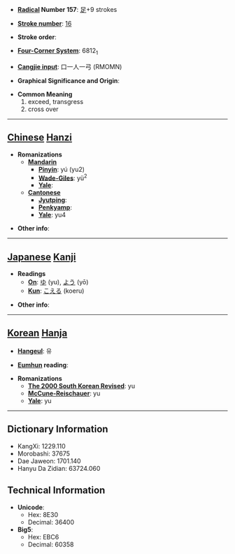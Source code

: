 * '''[[Wiktionary:Chinese radical index| Radical]] Number 157''': [[Wiktionary:Chinese radical index 足|足]]+9 strokes

* '''[[Wiktionary:Chinese total strokes index|Stroke number]]''': [[Wiktionary:Chinese total strokes index 16|16]]

* '''Stroke order''': 

* '''[[Wiktionary:Chinese four corner index|Four-Corner System]]''': 6812<sub>1</sub>

* '''[[Wiktionary:Chinese Cangjie index|Cangjie input]]''': 口一人一弓 (RMOMN)

* '''Graphical Significance and Origin''': 

* '''Common Meaning'''
*#exceed, transgress
*# cross over


----

== [[Chinese]] [[Hanzi]] ==

* '''Romanizations'''
** '''[[Mandarin]]'''
*** '''[[Pinyin]]''': yú (yu2)
*** '''[[Wade-Giles]]''': yü<sup>2</sup>
*** '''[[Yale]]''': 
** '''[[Cantonese]]'''
*** '''[[Jyutping]]''':
*** '''[[Penkyamp]]''': 
*** '''[[Yale]]''': yu4

* '''Other info''': 

----

== [[Japanese]] [[Kanji]] ==

* '''Readings'''
** '''[[On]]''': [[ゆ]] (yu), [[よう]] (yō)
** '''[[Kun]]''': [[こえる]] (koeru)

* '''Other info''':  

----

== [[Korean]] [[Hanja]] ==

* '''[[Hangeul]]''': 유

* '''[[Eumhun]] reading''': 

* '''Romanizations'''
** '''[[The 2000 South Korean Revised Romanization|The 2000 South Korean Revised]]''': yu
** '''[[McCune-Reischauer]]''': yu
** '''[[Yale]]''': yu

----

== Dictionary Information ==

* KangXi: 1229.110
* Morobashi: 37675
* Dae Jaweon: 1701.140
* Hanyu Da Zidian: 63724.060

== Technical Information ==

* '''Unicode''':
** Hex: 8E30
** Decimal: 36400
* '''Big5''':
** Hex: EBC6
** Decimal: 60358
